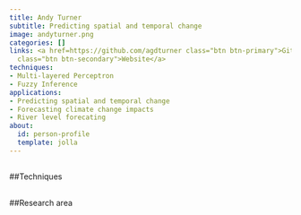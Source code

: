 ```yaml
---
title: Andy Turner
subtitle: Predicting spatial and temporal change
image: andyturner.png
categories: []
links: <a href=https://github.com/agdturner class="btn btn-primary">Github</a><a href=https://agdturner.github.io
  class="btn btn-secondary">Website</a>
techniques:
- Multi-layered Perceptron
- Fuzzy Inference
applications:
- Predicting spatial and temporal change
- Forecasting climate change impacts
- River level forecating
about:
  id: person-profile
  template: jolla
---
```

   
:::{#person-profile}
:::
   
##
##Techniques
   
:::{#Techniques}
:::
   
##
##Research area
   
:::{#applications}
:::